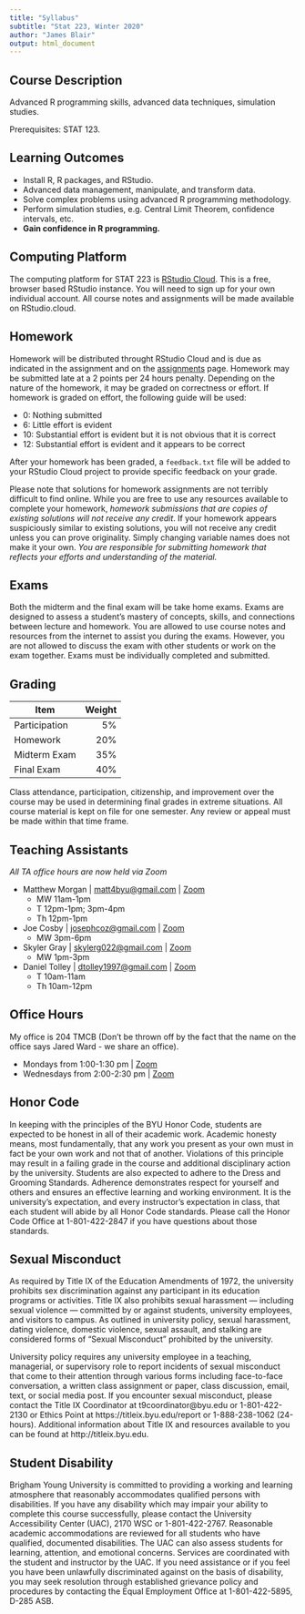 ```yaml
---
title: "Syllabus"
subtitle: "Stat 223, Winter 2020"
author: "James Blair"
output: html_document
---
```


## Course Description

Advanced R programming skills, advanced data techniques, simulation studies.

Prerequisites: STAT 123.

## Learning Outcomes

+ Install R, R packages, and RStudio.
+ Advanced data management, manipulate, and transform data.
+ Solve complex problems using advanced R programming methodology.
+ Perform simulation studies, e.g. Central Limit Theorem, confidence intervals,
etc.
+ **Gain confidence in R programming.**

## Computing Platform

The computing platform for STAT 223 is [RStudio Cloud](https://rstudio.cloud/).
This is a free, browser based RStudio instance. You will need to sign up for
your own individual account. All course notes and assignments will be made
available on RStudio.cloud.

## Homework

Homework will be distributed throught RStudio Cloud and is due as indicated in
the assignment and on the [assignments](assignments.html) page. Homework may be
submitted late at a 2 points per 24 hours penalty. Depending on the nature of
the homework, it may be graded on correctness or effort. If homework is graded
on effort, the following guide will be used:

+ 0:  Nothing submitted
+ 6:  Little effort is evident
+ 10:  Substantial effort is evident but it is not obvious that it is correct
+ 12: Substantial effort is evident and it appears to be correct

After your homework has been graded, a `feedback.txt` file will be added to
your RStudio Cloud project to provide specific feedback on your grade.

Please note that solutions for homework assignments are not terribly difficult
to find online. While you are free to use any resources available to complete
your homework, *homework submissions that are copies of existing solutions will
not receive any credit*. If your homework appears suspiciously similar to
existing solutions, you will not receive any credit unless you can prove
originality. Simply changing variable names does not make it your own. *You are
responsible for submitting homework that reflects your efforts and understanding
of the material.*


## Exams

Both the midterm and the final exam will be take home exams. Exams are designed
to assess a student's mastery of concepts, skills, and connections between
lecture and homework. You are allowed to use course notes and resources from the
internet to assist you during the exams. However, you are not allowed to discuss
the exam with other students or work on the exam together. Exams must be
individually completed and submitted.


## Grading

Item               | Weight
-------------------|------:
Participation      |     5%
Homework           |    20%
Midterm Exam       |    35%
Final Exam         |    40%

Class attendance, participation, citizenship, and improvement over the course
may be used in determining final grades in extreme situations.  All course
material is kept on file for one semester.  Any review or appeal must be made
within that time frame. 

## Teaching Assistants
*All TA office hours are now held via Zoom*

* Matthew Morgan | [matt4byu@gmail.com](mailto:matt4byu@gmail.com) | [Zoom](https://us04web.zoom.us/j/9536014001){target="_blank"}
  * MW 11am-1pm
  * T 12pm-1pm; 3pm-4pm
  * Th 12pm-1pm
* Joe Cosby | [josephcoz@gmail.com](mailto:josephcoz@gmail.com) | [Zoom](https://byu.zoom.us/j/5383793635){target="_blank"}
  * MW 3pm-6pm
* Skyler Gray | [skylerg022@gmail.com](mailto:skylerg022@gmail.com) | [Zoom](https://byu.zoom.us/j/2222422424){target="_blank"}
  * MW 1pm-3pm
* Daniel Tolley | [dtolley1997@gmail.com](mailto:dtolley1997@gmail.com) | [Zoom](https://byu.zoom.us/j/2324016585){target="_blank"}
  * T 10am-11am
  * Th 10am-12pm

## Office Hours

My office is 204 TMCB (Don't be thrown off by the fact that the name on the
office says Jared Ward - we share an office).

  * Mondays from 1:00-1:30 pm | [Zoom](https://byu.zoom.us/j/203590542){target="_blank"}
  * Wednesdays from 2:00-2:30 pm | [Zoom](https://byu.zoom.us/j/448191261){target="_blank"}

## Honor Code

In keeping with the principles of the BYU Honor Code, students are expected to
be honest in all of their academic work. Academic honesty means, most
fundamentally, that any work you present as your own must in fact be your own 
work and not that of another. Violations of this principle may result in a
failing grade in the course and additional disciplinary action by the 
university. Students are also expected to adhere to the Dress and Grooming
Standards. Adherence demonstrates respect for yourself and others and ensures
an effective learning and working environment. It is the university's
expectation, and every instructor's expectation in class, that each student
will abide by all Honor Code standards. Please call the Honor Code Office at
1-801-422-2847 if you have questions about those standards.

## Sexual Misconduct

As required by Title IX of the Education Amendments of 1972, the university
prohibits sex discrimination against any participant in its education programs
or activities. Title IX also prohibits sexual harassment --- including sexual
violence --- committed by or against students, university employees, and 
visitors to campus. As outlined in university policy, sexual harassment, dating
violence, domestic violence, sexual assault, and stalking are considered forms
of "Sexual Misconduct" prohibited by the university.

University policy requires any university employee in a teaching, managerial,
or supervisory role to report incidents of sexual misconduct that come to their
attention through various forms including face-to-face conversation, a written
class assignment or paper, class discussion, email, text, or social media post.
If you encounter sexual misconduct, please contact the Title IX Coordinator at
t9coordinator&#64;byu.edu or 1-801-422-2130 or Ethics Point at
https://titleix.byu.edu/report or 1-888-238-1062 (24-hours). Additional
information about Title IX and resources available to you can be found at
http://titleix.byu.edu.

## Student Disability

Brigham Young University is committed to providing a working and learning
atmosphere that reasonably accommodates qualified persons with disabilities. If
you have any disability which may impair your ability to complete this course
successfully, please contact the University Accessibility Center (UAC), 2170
WSC or 1-801-422-2767. Reasonable academic accommodations are reviewed for all 
students who have qualified, documented disabilities. The UAC can also assess
students for learning, attention, and emotional concerns. Services are 
coordinated with the student and instructor by the UAC. If you need assistance
or if you feel you have been unlawfully discriminated against on the basis of
disability, you may seek resolution through established grievance policy and 
procedures by contacting the Equal Employment Office at 1-801-422-5895, D-285
ASB.